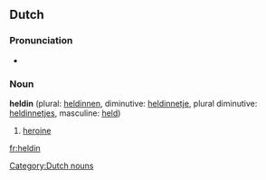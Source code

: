 {{also|Heldin}}
==Dutch==

===Pronunciation===
* {{IPA|/'hεldɪn/|lang=nl}}

===Noun===
'''heldin''' {{f}} (plural: [[heldinnen]], diminutive: [[heldinnetje]], plural diminutive: [[heldinnetjes]], masculine: [[held]])

# [[heroine]]

[[Category:Dutch nouns]]

[[fr:heldin]]